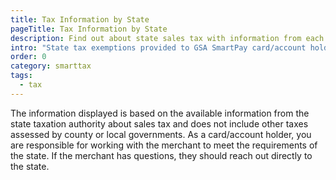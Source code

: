 ```yaml
---
title: Tax Information by State
pageTitle: Tax Information by State
description: Find out about state sales tax with information from each state taxation authority.
intro: "State tax exemptions provided to GSA SmartPay card/account holders vary by state."
order: 0
category: smarttax
tags:
  - tax
---
```


The information displayed is based on the available information from the state taxation authority about sales tax and does not include other taxes assessed by county or local governments. As a card/account holder, you are responsible for working with the merchant to meet the requirements of the state. If the merchant has questions, they should reach out directly to the state.

<StateTaxSelection label="Select a state/US territory" />
